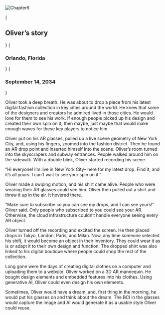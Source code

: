 
![Chapter6](http://127.0.0.1:3000/images/Ch6.png)

{<h2 className={styles.centerText}>Oliver’s story</h2>}
{<h3 className={styles.centerText}>Orlando, Florida</h3>}
{<h3 className={styles.centerText}>September 14, 2034</h3>}

Oliver took a deep breath. He was about to drop a piece from his latest digital fashion collection in key cities around the world. He knew that some of the designers and creators he admired lived in those cities. He would love for them to see his work. If enough people picked up his design and created their own spin on it, then maybe, just maybe that would make enough waves for these key players to notice him. 

Oliver put on his AR glasses, pulled up a live scene geometry of New York City, and, using his fingers, zoomed into the fashion district. Then he found an AR drop point and inserted himself into the scene. Oliver’s room turned into the skyscrapers and subway entrances. People walked around him on the sidewalk. With a double blink, Oliver started recording his scene.

“Hi everyone! I’m live in New York City– here for my latest drop. Find it, and it’s all yours. I can’t wait to see your spin on it.”

Oliver made a swiping motion, and his shirt came alive. People who were wearing their AR glasses could see him. Oliver then pulled out a shirt and threw it up in the air. It hovered there. 

“Make sure to subscribe so you can see my drops, and I can see yours!” Oliver said. Only people who subscribed to you could see your AR. Otherwise, the cloud infrastructure couldn’t handle everyone seeing every AR object. 

Oliver turned off the recording and excited the screen. He then placed drops in Tokyo, London, Paris, and Milan. Now, any time someone selected his shift, it would become an object in their inventory. They could wear it as is or adapt it to their own design and function. The dropped shirt was also linked to his digital boutique where people could shop the rest of the collection. 

Long gone were the days of creating digital clothes on a computer and uploading them to a website. Oliver worked on a 3D AR mannequin. He bought design elements and embedded features into his clothes. Using generative AI, Oliver could even design his own elements.

Sometimes, Oliver would have a dream, and, first thing in the morning, he would put his glasses on and think about the dream. The BCI in the glasses would capture the image and AI would generate it as a usable style Oliver could reuse. 
